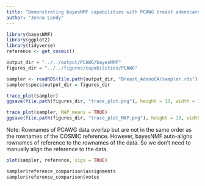 ```yaml
---
title: "Demonstrating bayesNMF capabilities with PCAWG breast adenocarcinoma data example"
author: "Jenna Landy"
---
```


```r
library(bayesNMF)
library(ggplot2)
library(tidyverse)
reference <- get_cosmic()

output_dir = "../../output/PCAWG/bayesNMF"
figures_dir = "../../figures/capabilities/PCAWG"
```

```r
sampler <- readRDS(file.path(output_dir, "Breast_AdenoCA/sampler.rds"))
sampler$specs$output_dir = figures_dir
```

```r
trace_plot(sampler)
ggsave(file.path(figures_dir, "trace_plot.png"), height = 10, width = 12)

trace_plot(sampler, MAP_means = TRUE)
ggsave(file.path(figures_dir, "trace_plot_MAP.png"), height = 13, width = 12)
```

Note: Rownames of PCAWG data overlap but are not in the same order as the rownames of the COSMIC reference. However, bayesNMF auto-aligns rownames of reference to the rownames of the data. So we don't need to manually align the reference to the data.

```r
plot(sampler, reference, sigs = TRUE)
```

```r
sampler$reference_comparison$assignments
sampler$reference_comparison$votes
```